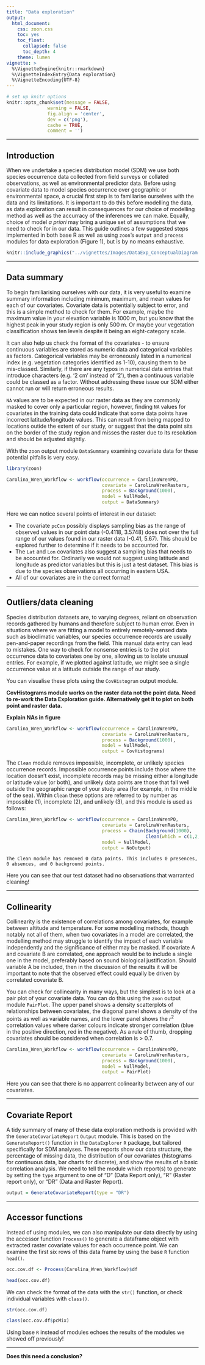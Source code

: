 ```yaml
---
title: "Data exploration"
output:
  html_document:
    css: zoon.css
    toc: yes
    toc_float:
      collapsed: false
      toc_depth: 4
    theme: lumen
vignette: >
  %\VignetteEngine{knitr::rmarkdown}
  %\VignetteIndexEntry{Data exploration}
  %\VignetteEncoding{UTF-8}
---
```


```r
# set up knitr options
knitr::opts_chunk$set(message = FALSE,
               warning = FALSE,
               fig.align = 'center',
               dev = c('png'),
               cache = TRUE, 
               comment = '')
```

<hr>

## Introduction

When we undertake a species distribution model (SDM) we use both species occurrence data collected from field surveys or collated observations, as well as environmental predictor data. Before using covariate data to model species occurrence over geographic or environmental space, a crucial first step is to familiarise ourselves with the data and its limitations. It is important to do this before modelling the data, as data exploration can result in consequences for our choice of modelling method as well as the accurracy of the inferences we can make. Equally, choice of model *a priori* may bring a unique set of assumptions that we need to check for in our data. This guide outlines a few suggested steps implemented in both base R as well as using `zoon`'s `output` and `process` modules for data exploration (Figure 1), but is by no means exhaustive.

```r
knitr::include_graphics("../vignettes/Images/DataExp_ConceptualDiagram.png")
```

<hr>

## Data summary

To begin familiarising ourselves with our data, it is very useful to examine summary information including minimum, maximum, and mean values for each of our covariates. Covariate data is potentially subject to error, and this is a simple method to check for them. For example, maybe the maximum value in your elevation variable is 1000 m, but you know that the highest peak in your study region is only 500 m. Or maybe your vegetation classification shows ten levels despite it being an eight-category scale.

It can also help us check the format of the covariates - to ensure continuous variables are stored as numeric data and categorical variables as factors. Categorical variables may be erroneously listed in a numerical index (e.g. vegetation categories identified as 1-10), causing them to be mis-classed. Similarly, if there are any typos in numerical data entries that introduce characters (e.g. '2 cm' instead of '2'), then a continuous variable could be classed as a factor. Without addressing these issue our SDM either cannot run or will return erroneous results.

`NA` values are to be expected in our raster data as they are commonly masked to cover only a particular region, however, finding `NA` values for covariates in the training data could indicate that some data points have incorrect latitude/longitude values. This can result from being mapped to locations outide the extent of our study, or suggest that the data point sits on the border of the study region and misses the raster due to its resolution and should be adjusted slightly.

With the `zoon` output module `DataSummary` examining covariate data for these potential pitfalls is very easy. 

```r
library(zoon)
```

```r
Carolina_Wren_Workflow <- workflow(occurrence = CarolinaWrenPO,
                                   covariate = CarolinaWrenRasters,
                                   process = Background(1000),
                                   model = NullModel,
                                   output = DataSummary)
```

Here we can notice several points of interest in our dataset:

+ The covariate `pcCon` possibly displays sampling bias as the range of observed values in our point data (-0.4118, 3.5748) does not over the full range of our values found in our raster data (-0.41, 5.67). This should be explored further to determine if it needs to be accounted for.
+ The `Lat` and `Lon` covariates also suggest a sampling bias that needs to be accounted for. Ordinarily we would not suggest using latitude and longitude as predictor variables but this is just a test dataset. This bias is due to the species observations all occurring in eastern USA.
+ All of our covariates are in the correct format!

<hr>

## Outliers/data cleaning

Species distribution datasets are, to varying degrees, reliant on observation records gathered by humans and therefore subject to human error. Even in situations where we are fitting a model to entirely remotely-sensed data such as bioclimatic variables, our species occurrence records are usually pen-and-paper recordings from the field. This manual data entry can lead to mistakes. One way to check for nonsense entries is to the plot occurrence data to covariates one by one, allowing us to isolate unusual entries. For example, if we plotted against latitude, we might see a single occurrence value at a latitude outside the range of our study. 

You can visualise these plots using the `CovHistogram` output module. 

**CovHistograms module works on the raster data not the point data. Need to re-work the Data Exploration guide. Alternatively get it to plot on both point and raster data.**

**Explain NAs in figure**

```r
Carolina_Wren_Workflow <- workflow(occurrence = CarolinaWrenPO,
                                   covariate = CarolinaWrenRasters,
                                   process = Background(1000),
                                   model = NullModel,
                                   output = CovHistograms)
```

The `Clean` module removes impossible, incomplete, or unlikely species occurrence records. Impossible occurrence points include those where the location doesn't exist, incomplete records may be missing either a longitude or latitude value (or both), and unlikely data points are those that fall well outside the geographic range of your study area (for example, in the middle of the sea). Within `Clean` these options are referred to by number as impossible (1), incomplete (2), and unlikely (3), and this module is used as follows:

```r
Carolina_Wren_Workflow <- workflow(occurrence = CarolinaWrenPO,
                                   covariate = CarolinaWrenRasters,
                                   process = Chain(Background(1000),
                                                   Clean(which = c(1,2,3))),
                                   model = NullModel,
                                   output = NoOutput)
```

```
The Clean module has removed 0 data points. This includes 0 presences, 0 absences, and 0 background points.
```

Here you can see that our test dataset had no observations that warranted cleaning!

<hr>

## Collinearity

Collinearity is the existence of correlations among covariates, for example between altitude and temperature. For some modelling methods, though notably not all of them, when two covariates in a model are correlated, the modelling method may struggle to identify the impact of each variable independently and the significance of either may be masked. If covariate A and covariate B are correlated, one approach would be to include a single one in the model, preferably based on sound biological justification. Should variable A be included, then in the discussion of the results it will be important to note that the observed effect could equally be driven by correlated covariate B. 

You can check for collinearity in many ways, but the simplest is to look at a pair plot of your covariate data. You can do this using the `zoon` output module `PairPlot`. The upper panel shows a density scatterplots of relationships between covariates, the diagonal panel shows a density of the points as well as variable names, and the lower panel shows the $r^2$ correlation values where darker colours indicate stronger correlation (blue in the positive direction, red in the negative). As a rule of thumb, dropping covariates should be considered when correlation is > 0.7.

```r
Carolina_Wren_Workflow <- workflow(occurrence = CarolinaWrenPO,
                                   covariate = CarolinaWrenRasters,
                                   process = Background(1000),
                                   model = NullModel,
                                   output = PairPlot)
```

Here you can see that there is no apparrent colinearity between any of our covariates.

<hr>

## Covariate Report

A tidy summary of many of these data exploration methods is provided with the `GenerateCovariateReport` `Output` module. This is based on the `GenerateReport()` function in the `DataExplorer` `R` package, but tailored specifically for SDM analyses. These reports show our data structure, the percentage of missing data, the distribution of our covariates (histograms for continuous data, bar charts for discrete), and show the results of a basic correlation analysis. We need to tell the module which report(s) to generate by setting the `type` argument to one of "D" (Data Report only), "R" (Raster report only), or "DR" (Data and Raster Report).

```r
output = GenerateCovariateReport(type = "DR")
```

<hr>

## Accessor functions

Instead of using modules, we can also manipulate our data directly by using the accessor function `Process()` to generate a dataframe object with extracted raster covariate values for each occurrence point. We can examine the first six rows of this data frame by using the base `R` function `head()`.

```r
occ.cov.df <- Process(Carolina_Wren_Workflow)$df

head(occ.cov.df)
```

We can check the format of the data with the `str()` function, or check individual variables with `class()`. 

```r
str(occ.cov.df)
```
```r
class(occ.cov.df$pcMix)
```

Using base `R` instead of modules echoes the results of the modules we showed off previously!

<hr>

**Does this need a conclusion?**
